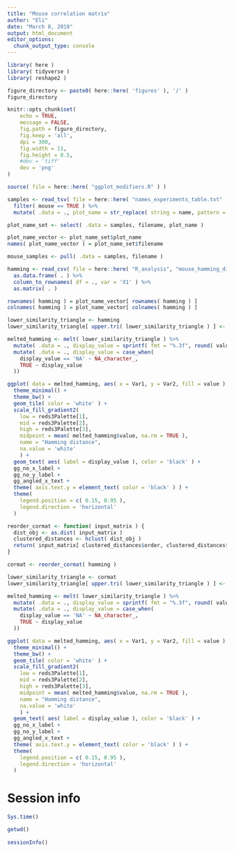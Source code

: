 ```yaml
---
title: "Mouse correlation matrix"
author: "Eli"
date: "March 8, 2019"
output: html_document
editor_options: 
  chunk_output_type: console
---
```


```r
library( here )
library( tidyverse )
library( reshape2 )
```

```r
figure_directory <- paste0( here::here( 'figures' ), '/' )
figure_directory
```

```r
knitr::opts_chunk$set(
	echo = TRUE,
	message = FALSE,
	fig.path = figure_directory,
	fig.keep = 'all',
	dpi = 300,
	fig.width = 11,
	fig.height = 8.5,
	#dev = 'tiff'
	dev = 'png'
)
```

```r
source( file = here::here( "ggplot_modifiers.R" ) )
```

```r
samples <- read_tsv( file = here::here( "names_experiments_table.txt" ) ) %>%
  filter( mouse == TRUE ) %>%
  mutate( .data = ., plot_name = str_replace( string = name, pattern = "Mus musculus ", replacement = "" ) )

plot_name_set <- select( .data = samples, filename, plot_name )

plot_name_vector <- plot_name_set$plot_name
names( plot_name_vector ) = plot_name_set$filename

mouse_samples <- pull( .data = samples, filename )
```

```r
hamming <- read_csv( file = here::here( "R_analysis", "mouse_hamming_distance.csv" ), col_names = TRUE ) %>%
  as.data.frame( . ) %>%
  column_to_rownames( df = ., var = 'X1' ) %>%
  as.matrix( . )

rownames( hamming ) = plot_name_vector[ rownames( hamming ) ]
colnames( hamming ) = plot_name_vector[ colnames( hamming ) ]

lower_similarity_triangle <- hamming
lower_similarity_triangle[ upper.tri( lower_similarity_triangle ) ] <- NA

melted_hamming <- melt( lower_similarity_triangle ) %>%
  mutate( .data = ., display_value = sprintf( fmt = "%.3f", round( value, 3 ) ) ) %>%
  mutate( .data = ., display_value = case_when(
    display_value == 'NA' ~ NA_character_,
    TRUE ~ display_value
  ))
```

```r
ggplot( data = melted_hamming, aes( x = Var1, y = Var2, fill = value ) ) +
  theme_minimal() +
  theme_bw() +
  geom_tile( color = 'white' ) +
  scale_fill_gradient2(
    low = reds3Palette[1],
    mid = reds3Palette[2],
    high = reds3Palette[3],
    midpoint = mean( melted_hamming$value, na.rm = TRUE ),
    name = "Hamming distance",
    na.value = 'white'
    ) +
  geom_text( aes( label = display_value ), color = 'black' ) +
  gg_no_x_label +
  gg_no_y_label +
  gg_angled_x_text +
  theme( axis.text.y = element_text( color = 'black' ) ) +
  theme(
    legend.position = c( 0.15, 0.95 ),
    legend.direction = 'horizontal'
  )
```

```r
reorder_cormat <- function( input_matrix ) {
  dist_obj <- as.dist( input_matrix )
  clustered_distances <- hclust( dist_obj )
  return( input_matrix[ clustered_distances$order, clustered_distances$order ] )
}

cormat <- reorder_cormat( hamming )

lower_similarity_triangle <- cormat
lower_similarity_triangle[ upper.tri( lower_similarity_triangle ) ] <- NA

melted_hamming <- melt( lower_similarity_triangle ) %>%
  mutate( .data = ., display_value = sprintf( fmt = "%.3f", round( value, 3 ) ) ) %>%
  mutate( .data = ., display_value = case_when(
    display_value == 'NA' ~ NA_character_,
    TRUE ~ display_value
  ))

ggplot( data = melted_hamming, aes( x = Var1, y = Var2, fill = value ) ) +
  theme_minimal() +
  theme_bw() +
  geom_tile( color = 'white' ) +
  scale_fill_gradient2(
    low = reds3Palette[1],
    mid = reds3Palette[2],
    high = reds3Palette[3],
    midpoint = mean( melted_hamming$value, na.rm = TRUE ),
    name = "Hamming distance",
    na.value = 'white'
    ) +
  geom_text( aes( label = display_value ), color = 'black' ) +
  gg_no_x_label +
  gg_no_y_label +
  gg_angled_x_text +
  theme( axis.text.y = element_text( color = 'black' ) ) +
  theme(
    legend.position = c( 0.15, 0.95 ),
    legend.direction = 'horizontal'
  )
```

# Session info
```r
Sys.time()

getwd()
  
sessionInfo()
```
